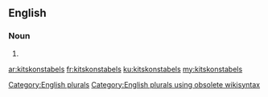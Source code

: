 ==English==

===Noun===
{{head|en}}

# {{plural of|kitskonstabel}}

[[Category:English plurals]][[Category:English plurals using obsolete wikisyntax]]

[[ar:kitskonstabels]]
[[fr:kitskonstabels]]
[[ku:kitskonstabels]]
[[my:kitskonstabels]]